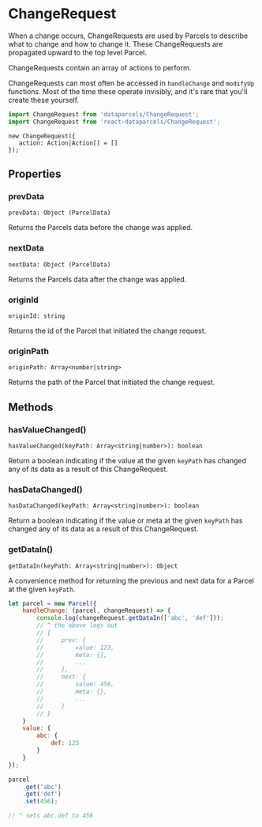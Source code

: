 
# ChangeRequest

When a change occurs, ChangeRequests are used by Parcels to describe what to change and how to change it. These ChangeRequests are propagated upward to the top level Parcel.

ChangeRequests contain an array of actions to perform.

ChangeRequests can most often be accessed in `handleChange` and `modifyUp` functions. Most of the time these operate invisibly, and it's rare that you'll create these yourself.

```js
import ChangeRequest from 'dataparcels/ChangeRequest';
import ChangeRequest from 'react-dataparcels/ChangeRequest';
```

```flow
new ChangeRequest({
   action: Action|Action[] = []
});
```

## <Text textStyle="weaker">Properties</Text>

### prevData

```flow
prevData: Object (ParcelData)
```

Returns the Parcels data before the change was applied.

### nextData

```flow
nextData: Object (ParcelData)
```

Returns the Parcels data after the change was applied.

### originId

```flow
originId: string
```

Returns the id of the Parcel that initiated the change request.

### originPath

```flow
originPath: Array<number|string>
```

Returns the path of the Parcel that initiated the change request.

## <Text textStyle="weaker">Methods</Text>

### hasValueChanged()

```flow
hasValueChanged(keyPath: Array<string|number>): boolean
```

Return a boolean indicating if the value at the given `keyPath` has changed any of its data as a result of this ChangeRequest.

### hasDataChanged()

```flow
hasDataChanged(keyPath: Array<string|number>): boolean
```

Return a boolean indicating if the value or meta at the given `keyPath` has changed any of its data as a result of this ChangeRequest.

### getDataIn()

```flow
getDataIn(keyPath: Array<string|number>): Object
```

A convenience method for returning the previous and next data for a Parcel at the given `keyPath`.

```js
let parcel = new Parcel({
    handleChange: (parcel, changeRequest) => {
        console.log(changeRequest.getDataIn(['abc', 'def']));
        // ^ the above logs out
        // {
        //     prev: {
        //         value: 123,
        //         meta: {},
        //         ...
        //     },
        //     next: {
        //         value: 456,
        //         meta: {},
        //         ...
        //     }
        // }
    }
    value: {
        abc: {
            def: 123
        }
    }
});

parcel
    .get('abc')
    .get('def')
    .set(456);

// ^ sets abc.def to 456
```
